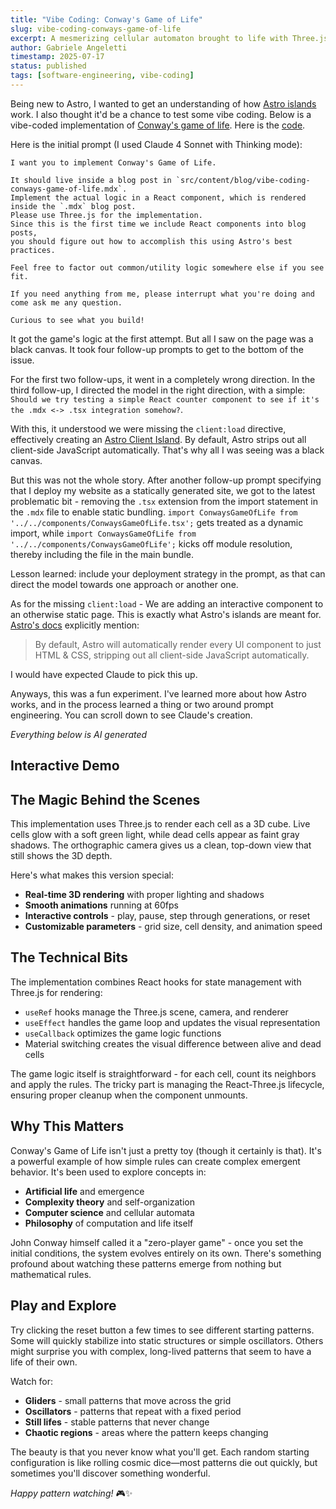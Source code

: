 ```yaml
---
title: "Vibe Coding: Conway's Game of Life"
slug: vibe-coding-conways-game-of-life
excerpt: A mesmerizing cellular automaton brought to life with Three.js - watch patterns emerge, evolve, and dance in 3D space.
author: Gabriele Angeletti
timestamp: 2025-07-17
status: published
tags: [software-engineering, vibe-coding]
---
```



Being new to Astro, I wanted to get an understanding of how [Astro islands](https://docs.astro.build/en/concepts/islands/) work. I also thought it'd be a chance to test some vibe coding. Below is a vibe-coded implementation of [Conway's game of life](https://en.wikipedia.org/wiki/Conway%27s_Game_of_Life). Here is the [code](https://github.com/gabrieleangeletti/gabrieleangeletti.com/blob/main/src/components/ConwaysGameOfLife.tsx).

Here is the initial prompt (I used Claude 4 Sonnet with Thinking mode):

```
I want you to implement Conway's Game of Life.

It should live inside a blog post in `src/content/blog/vibe-coding-conways-game-of-life.mdx`.
Implement the actual logic in a React component, which is rendered inside the `.mdx` blog post.
Please use Three.js for the implementation.
Since this is the first time we include React components into blog posts,
you should figure out how to accomplish this using Astro's best practices.

Feel free to factor out common/utility logic somewhere else if you see fit.

If you need anything from me, please interrupt what you're doing and come ask me any question.

Curious to see what you build!
```

It got the game's logic at the first attempt. But all I saw on the page was a black canvas. It took four follow-up prompts to get to the bottom of the issue.

For the first two follow-ups, it went in a completely wrong direction. In the third follow-up, I directed the model in the right direction, with a simple: `Should we try testing a simple React counter component to see if it's the .mdx <-> .tsx integration somehow?`.

With this, it understood we were missing the `client:load` directive, effectively creating an [Astro Client Island](https://docs.astro.build/en/concepts/islands/#client-islands). By default, Astro strips out all client-side JavaScript automatically. That's why all I was seeing was a black canvas.

But this was not the whole story. After another follow-up prompt specifying that I deploy my website as a statically generated site, we got to the latest problematic bit - removing the `.tsx` extension from the import statement in the `.mdx` file to enable static bundling. `import ConwaysGameOfLife from '../../components/ConwaysGameOfLife.tsx';` gets treated as a dynamic import, while `import ConwaysGameOfLife from '../../components/ConwaysGameOfLife';` kicks off module resolution, thereby including the file in the main bundle.

Lesson learned: include your deployment strategy in the prompt, as that can direct the model towards one approach or another one.

As for the missing `client:load` - We are adding an interactive component to an otherwise static page. This is exactly what Astro's islands are meant for. [Astro's docs](https://docs.astro.build/en/concepts/islands/#client-islands) explicitly mention:

> By default, Astro will automatically render every UI component to just HTML & CSS, stripping out all client-side JavaScript automatically.

I would have expected Claude to pick this up.

Anyways, this was a fun experiment. I've learned more about how Astro works, and in the process learned a thing or two around prompt engineering. You can scroll down to see Claude's creation.

_Everything below is AI generated_

## Interactive Demo

<ConwaysGameOfLife client:load />

## The Magic Behind the Scenes

This implementation uses Three.js to render each cell as a 3D cube. Live cells glow with a soft green light, while dead cells appear as faint gray shadows. The orthographic camera gives us a clean, top-down view that still shows the 3D depth.

Here's what makes this version special:

- **Real-time 3D rendering** with proper lighting and shadows
- **Smooth animations** running at 60fps
- **Interactive controls** - play, pause, step through generations, or reset
- **Customizable parameters** - grid size, cell density, and animation speed

## The Technical Bits

The implementation combines React hooks for state management with Three.js for rendering:

- `useRef` hooks manage the Three.js scene, camera, and renderer
- `useEffect` handles the game loop and updates the visual representation
- `useCallback` optimizes the game logic functions
- Material switching creates the visual difference between alive and dead cells

The game logic itself is straightforward - for each cell, count its neighbors and apply the rules. The tricky part is managing the React-Three.js lifecycle, ensuring proper cleanup when the component unmounts.

## Why This Matters

Conway's Game of Life isn't just a pretty toy (though it certainly is that). It's a powerful example of how simple rules can create complex emergent behavior. It's been used to explore concepts in:

- **Artificial life** and emergence
- **Complexity theory** and self-organization  
- **Computer science** and cellular automata
- **Philosophy** of computation and life itself

John Conway himself called it a "zero-player game" - once you set the initial conditions, the system evolves entirely on its own. There's something profound about watching these patterns emerge from nothing but mathematical rules.

## Play and Explore

Try clicking the reset button a few times to see different starting patterns. Some will quickly stabilize into static structures or simple oscillators. Others might surprise you with complex, long-lived patterns that seem to have a life of their own.

Watch for:
- **Gliders** - small patterns that move across the grid
- **Oscillators** - patterns that repeat with a fixed period
- **Still lifes** - stable patterns that never change
- **Chaotic regions** - areas where the pattern keeps changing

The beauty is that you never know what you'll get. Each random starting configuration is like rolling cosmic dice—most patterns die out quickly, but sometimes you'll discover something wonderful.

*Happy pattern watching!* 🎮✨ 